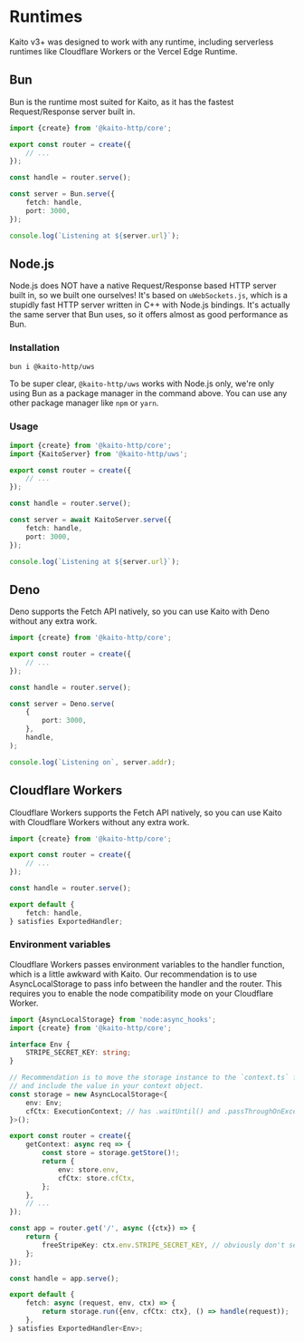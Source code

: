 # Runtimes

Kaito v3+ was designed to work with any runtime, including serverless runtimes like Cloudflare Workers or the Vercel Edge Runtime.

## Bun

Bun is the runtime most suited for Kaito, as it has the fastest Request/Response server built in.

```ts
import {create} from '@kaito-http/core';

export const router = create({
	// ...
});

const handle = router.serve();

const server = Bun.serve({
	fetch: handle,
	port: 3000,
});

console.log(`Listening at ${server.url}`);
```

## Node.js

Node.js does NOT have a native Request/Response based HTTP server built in, so we built one ourselves! It's based on `uWebSockets.js`, which is a stupidly fast HTTP server written in C++ with Node.js bindings. It's actually the same server that Bun uses, so it offers almost as good performance as Bun.

### Installation

```bash
bun i @kaito-http/uws
```

To be super clear, `@kaito-http/uws` works with Node.js only, we're only using Bun as a package manager in the command above. You can use any other package manager like `npm` or `yarn`.

### Usage

```ts
import {create} from '@kaito-http/core';
import {KaitoServer} from '@kaito-http/uws';

export const router = create({
	// ...
});

const handle = router.serve();

const server = await KaitoServer.serve({
	fetch: handle,
	port: 3000,
});

console.log(`Listening at ${server.url}`);
```

## Deno

Deno supports the Fetch API natively, so you can use Kaito with Deno without any extra work.

```ts
import {create} from '@kaito-http/core';

export const router = create({
	// ...
});

const handle = router.serve();

const server = Deno.serve(
	{
		port: 3000,
	},
	handle,
);

console.log(`Listening on`, server.addr);
```

## Cloudflare Workers

Cloudflare Workers supports the Fetch API natively, so you can use Kaito with Cloudflare Workers without any extra work.

```ts
import {create} from '@kaito-http/core';

export const router = create({
	// ...
});

const handle = router.serve();

export default {
	fetch: handle,
} satisfies ExportedHandler;
```

### Environment variables

Cloudflare Workers passes environment variables to the handler function, which is a little awkward with Kaito. Our recommendation is to use AsyncLocalStorage to pass info between the handler and the router. This requires you to enable the node compatibility mode on your Cloudflare Worker.

```ts
import {AsyncLocalStorage} from 'node:async_hooks';
import {create} from '@kaito-http/core';

interface Env {
	STRIPE_SECRET_KEY: string;
}

// Recommendation is to move the storage instance to the `context.ts` file
// and include the value in your context object.
const storage = new AsyncLocalStorage<{
	env: Env;
	cfCtx: ExecutionContext; // has .waitUntil() and .passThroughOnException()
}>();

export const router = create({
	getContext: async req => {
		const store = storage.getStore()!;
		return {
			env: store.env,
			cfCtx: store.cfCtx,
		};
	},
	// ...
});

const app = router.get('/', async ({ctx}) => {
	return {
		freeStripeKey: ctx.env.STRIPE_SECRET_KEY, // obviously don't send your stripe key to the client lol
	};
});

const handle = app.serve();

export default {
	fetch: async (request, env, ctx) => {
		return storage.run({env, cfCtx: ctx}, () => handle(request));
	},
} satisfies ExportedHandler<Env>;
```
